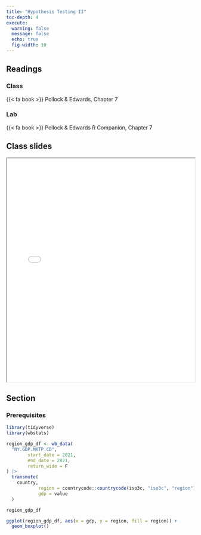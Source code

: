 ```yaml
---
title: "Hypothesis Testing II"
toc-depth: 4
execute: 
  warning: false
  message: false
  echo: true
  fig-width: 10
---
```


## Readings

### Class

{{< fa book >}} Pollock & Edwards, Chapter 7

### Lab

{{< fa book >}} Pollock & Edwards R Companion, Chapter 7

## Class slides

```{=html}
<iframe class="slide-deck" src="../files/slides/Lecture 8 - Hypothesis Testing.pdf" width = "100%" height = 600px></iframe>
```
## Section

### Prerequisites

```r

library(tidyverse)
library(wbstats)
```

```r
region_gdp_df <- wb_data(
  "NY.GDP.MKTP.CD",
        start_date = 2021,
        end_date = 2021,
        return_wide = F
) |> 
  transmute(
    country,
            region = countrycode::countrycode(iso3c, "iso3c", "region"),
            gdp = value
  )

region_gdp_df
```

```r
ggplot(region_gdp_df, aes(x = gdp, y = region, fill = region)) + 
  geom_boxplot()
```

